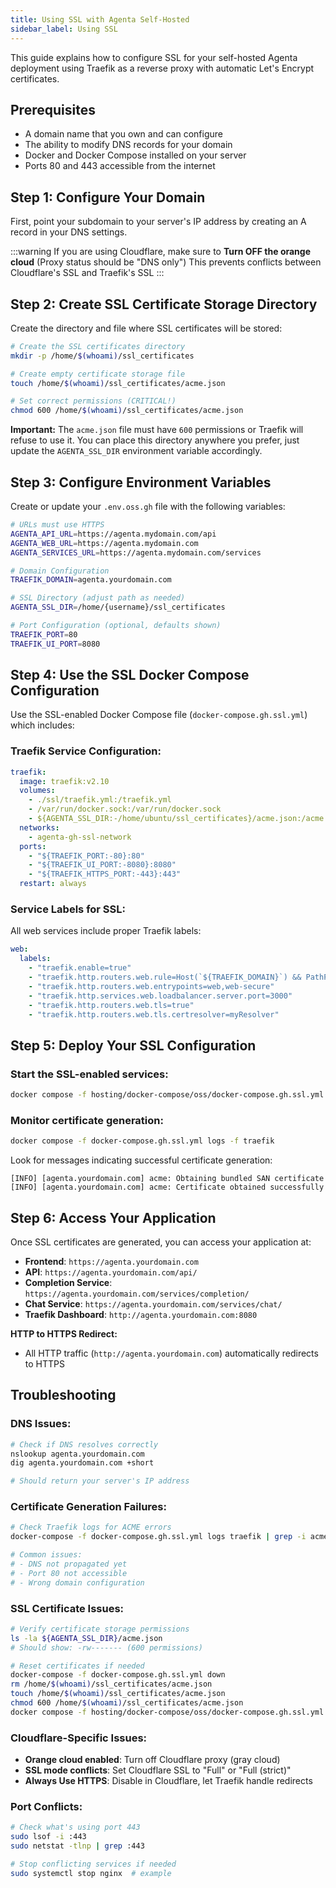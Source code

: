 ```yaml
---
title: Using SSL with Agenta Self-Hosted
sidebar_label: Using SSL
---
```

This guide explains how to configure SSL for your self-hosted Agenta deployment using Traefik as a reverse proxy with automatic Let's Encrypt certificates.

## Prerequisites

- A domain name that you own and can configure
- The ability to modify DNS records for your domain
- Docker and Docker Compose installed on your server
- Ports 80 and 443 accessible from the internet

## Step 1: Configure Your Domain

First, point your subdomain to your server's IP address by creating an A record in your DNS settings.

:::warning
If you are using Cloudflare, make sure to **Turn OFF the orange cloud** (Proxy status should be "DNS only")
This prevents conflicts between Cloudflare's SSL and Traefik's SSL
:::

## Step 2: Create SSL Certificate Storage Directory

Create the directory and file where SSL certificates will be stored:

```bash
# Create the SSL certificates directory
mkdir -p /home/$(whoami)/ssl_certificates

# Create empty certificate storage file
touch /home/$(whoami)/ssl_certificates/acme.json

# Set correct permissions (CRITICAL!)
chmod 600 /home/$(whoami)/ssl_certificates/acme.json
```

**Important:** The `acme.json` file must have `600` permissions or Traefik will refuse to use it. You can place this directory anywhere you prefer, just update the `AGENTA_SSL_DIR` environment variable accordingly.

## Step 3: Configure Environment Variables

Create or update your `.env.oss.gh` file with the following variables:

```bash
# URLs must use HTTPS
AGENTA_API_URL=https://agenta.mydomain.com/api
AGENTA_WEB_URL=https://agenta.mydomain.com
AGENTA_SERVICES_URL=https://agenta.mydomain.com/services

# Domain Configuration
TRAEFIK_DOMAIN=agenta.yourdomain.com

# SSL Directory (adjust path as needed)
AGENTA_SSL_DIR=/home/{username}/ssl_certificates

# Port Configuration (optional, defaults shown)
TRAEFIK_PORT=80
TRAEFIK_UI_PORT=8080
```

## Step 4: Use the SSL Docker Compose Configuration

Use the SSL-enabled Docker Compose file (`docker-compose.gh.ssl.yml`) which includes:

### Traefik Service Configuration:
```yaml
traefik:
  image: traefik:v2.10
  volumes:
    - ./ssl/traefik.yml:/traefik.yml
    - /var/run/docker.sock:/var/run/docker.sock
    - ${AGENTA_SSL_DIR:-/home/ubuntu/ssl_certificates}/acme.json:/acme.json
  networks:
    - agenta-gh-ssl-network
  ports:
    - "${TRAEFIK_PORT:-80}:80"
    - "${TRAEFIK_UI_PORT:-8080}:8080"
    - "${TRAEFIK_HTTPS_PORT:-443}:443"
  restart: always
```

### Service Labels for SSL:
All web services include proper Traefik labels:
```yaml
web:
  labels:
    - "traefik.enable=true"
    - "traefik.http.routers.web.rule=Host(`${TRAEFIK_DOMAIN}`) && PathPrefix(`/`)"
    - "traefik.http.routers.web.entrypoints=web,web-secure"
    - "traefik.http.services.web.loadbalancer.server.port=3000"
    - "traefik.http.routers.web.tls=true"
    - "traefik.http.routers.web.tls.certresolver=myResolver"
```

## Step 5: Deploy Your SSL Configuration

### Start the SSL-enabled services:
```bash
docker compose -f hosting/docker-compose/oss/docker-compose.gh.ssl.yml --env-file=hosting/docker-compose/oss/.env.oss.gh --profile with-web --profile with-traefik up -d
```

### Monitor certificate generation:
```bash
docker compose -f docker-compose.gh.ssl.yml logs -f traefik
```

Look for messages indicating successful certificate generation:
```
[INFO] [agenta.yourdomain.com] acme: Obtaining bundled SAN certificate
[INFO] [agenta.yourdomain.com] acme: Certificate obtained successfully
```

## Step 6: Access Your Application

Once SSL certificates are generated, you can access your application at:

- **Frontend**: `https://agenta.yourdomain.com`
- **API**: `https://agenta.yourdomain.com/api/`
- **Completion Service**: `https://agenta.yourdomain.com/services/completion/`
- **Chat Service**: `https://agenta.yourdomain.com/services/chat/`
- **Traefik Dashboard**: `http://agenta.yourdomain.com:8080`

**HTTP to HTTPS Redirect:**
- All HTTP traffic (`http://agenta.yourdomain.com`) automatically redirects to HTTPS

## Troubleshooting

### DNS Issues:
```bash
# Check if DNS resolves correctly
nslookup agenta.yourdomain.com
dig agenta.yourdomain.com +short

# Should return your server's IP address
```

### Certificate Generation Failures:
```bash
# Check Traefik logs for ACME errors
docker-compose -f docker-compose.gh.ssl.yml logs traefik | grep -i acme

# Common issues:
# - DNS not propagated yet
# - Port 80 not accessible
# - Wrong domain configuration
```

### SSL Certificate Issues:
```bash
# Verify certificate storage permissions
ls -la ${AGENTA_SSL_DIR}/acme.json
# Should show: -rw------- (600 permissions)

# Reset certificates if needed
docker-compose -f docker-compose.gh.ssl.yml down
rm /home/$(whoami)/ssl_certificates/acme.json
touch /home/$(whoami)/ssl_certificates/acme.json
chmod 600 /home/$(whoami)/ssl_certificates/acme.json
docker compose -f hosting/docker-compose/oss/docker-compose.gh.ssl.yml --env-file=hosting/docker-compose/oss/.env.oss.gh --profile with-web --profile with-traefik up -d
```

### Cloudflare-Specific Issues:
- **Orange cloud enabled**: Turn off Cloudflare proxy (gray cloud)
- **SSL mode conflicts**: Set Cloudflare SSL to "Full" or "Full (strict)"
- **Always Use HTTPS**: Disable in Cloudflare, let Traefik handle redirects

### Port Conflicts:
```bash
# Check what's using port 443
sudo lsof -i :443
sudo netstat -tlnp | grep :443

# Stop conflicting services if needed
sudo systemctl stop nginx  # example
```
